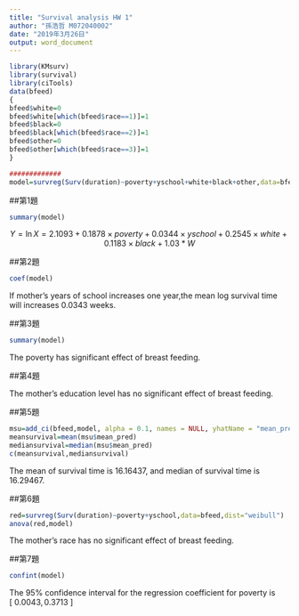 ---
title: "Survival analysis HW 1"
author: "孫浩哲 M072040002"
date: "2019年3月26日"
output: word_document
---
```{r}
library(KMsurv)
library(survival)
library(ciTools)
data(bfeed)
{
bfeed$white=0
bfeed$white[which(bfeed$race==1)]=1
bfeed$black=0
bfeed$black[which(bfeed$race==2)]=1
bfeed$other=0
bfeed$other[which(bfeed$race==3)]=1
}
```

```{r}
#############
model=survreg(Surv(duration)~poverty+yschool+white+black+other,data=bfeed,dist="weibull")
```

##第1題
```{r}
summary(model)
```
$$Y=\ln{X}=2.1093+0.1878\times poverty+0.0344\times yschool+0.2545\times white+0.1183\times black+1.03*W$$

##第2題

```{r}
coef(model)
```
If mother's years of school increases one year,the mean log survival time will increases $0.0343$ weeks.

##第3題

```{r}
summary(model)
```
The poverty has significant effect of breast feeding.

##第4題

The mother's education level has no significant effect of breast feeding.

##第5題
```{r}
msu=add_ci(bfeed,model, alpha = 0.1, names = NULL, yhatName = "mean_pred")
meansurvival=mean(msu$mean_pred)
mediansurvival=median(msu$mean_pred)
c(meansurvival,mediansurvival)
```
The mean of survival time is $16.16437$, and median of survival time is $16.29467$.

##第6題

```{r}
red=survreg(Surv(duration)~poverty+yschool,data=bfeed,dist="weibull")
anova(red,model)
```
The mother's race has no significant effect of breast feeding.

##第7題

```{r}
confint(model)
```
The $95\%$ confidence interval for the regression coefficient for poverty is $[\ 0.0043,0.3713\ ]$
